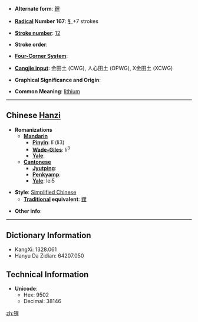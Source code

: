 * '''Alternate form''': [[鋰]]

* '''[[Wiktionary:Chinese radical index| Radical]] Number 167''': [[Wiktionary:Chinese radical index 钅|钅]]+7 strokes

* '''[[Wiktionary:Chinese total strokes index|Stroke number]]''': [[Wiktionary:Chinese total strokes index 12|12]]

* '''Stroke order''': 

* '''[[Wiktionary:Chinese four corner index|Four-Corner System]]''': 

* '''[[Wiktionary:Chinese Cangjie index|Cangjie input]]''': 金田土 (CWG), 人心田土 (OPWG), X金田土 (XCWG)

* '''Graphical Significance and Origin''': 

* '''Common Meaning''': [[lithium]]

----

== Chinese [[Hanzi]] ==

* '''Romanizations'''
** '''[[Mandarin]]'''
*** '''[[Pinyin]]''': lǐ (li3)
*** '''[[Wade-Giles]]''': li<sup>3</sup>
*** '''[[Yale]]''': 
** '''[[Cantonese]]'''
*** '''[[Jyutping]]''':
*** '''[[Penkyamp]]''': 
*** '''[[Yale]]''': lei5

* '''Style''': [[Simplified Chinese]] 
** '''[[Traditional Chinese|Traditional]] equivalent''': [[鋰]]

* '''Other info''': 

----

== Dictionary Information ==

* KangXi: 1328.061
* Hanyu Da Zidian: 64207.050

== Technical Information ==

* '''Unicode''':
** Hex: 9502
** Decimal: 38146

[[zh:锂]]